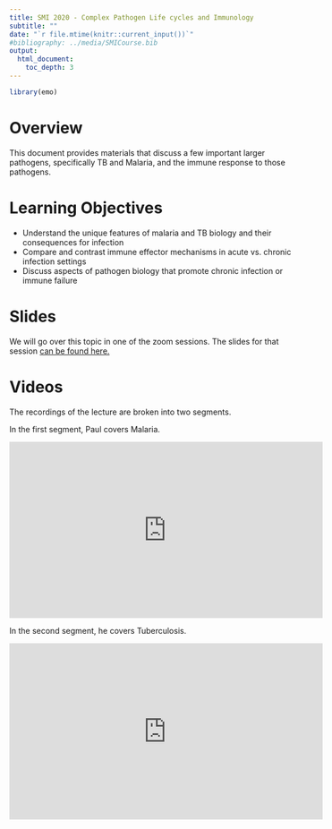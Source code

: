 ```yaml
---
title: SMI 2020 - Complex Pathogen Life cycles and Immunology
subtitle: ""
date: "`r file.mtime(knitr::current_input())`"
#bibliography: ../media/SMICourse.bib
output: 
  html_document:
    toc_depth: 3
---
```


```r
library(emo)
```


# Overview
This document provides materials that discuss a few important larger pathogens, specifically TB and Malaria, and the immune response to those pathogens.

# Learning Objectives
* Understand the unique features of malaria and TB biology and their consequences for infection
* Compare and contrast immune effector mechanisms in acute vs. chronic infection settings
* Discuss aspects of pathogen biology that promote chronic infection or immune failure

# Slides
We will go over this topic in one of the zoom sessions. The slides for that session [can be found here.](./slides/Complex_Pathogens_Immunology_Slides.pdf)

# Videos
The recordings of the lecture are broken into two segments. 

In the first segment, Paul covers Malaria.

<p>
<iframe width="560" height="315" src="https://www.youtube.com/embed/DJnoV2vV6Ik" frameborder="0" allow="accelerometer; autoplay; encrypted-media; gyroscope; picture-in-picture" allowfullscreen></iframe>
</p>


In the second segment, he covers Tuberculosis.

<p>
<iframe width="560" height="315" src="https://www.youtube.com/embed/vka6fqSmXYk" frameborder="0" allow="accelerometer; autoplay; encrypted-media; gyroscope; picture-in-picture" allowfullscreen></iframe>
</p>


